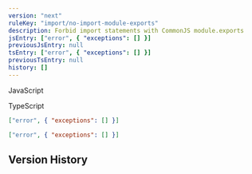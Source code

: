 ```yaml
---
version: "next"
ruleKey: "import/no-import-module-exports"
description: Forbid import statements with CommonJS module.exports
jsEntry: ["error", { "exceptions": [] }]
previousJsEntry: null
tsEntry: ["error", { "exceptions": [] }]
previousTsEntry: null
history: []
---
```


<Tabs defaultValue="js">

<TabsList>
  <TabsTrigger value="js">
    <div className="flex gap-2 items-center">
      <RuleLevelIcon level="error" />
      <p>JavaScript</p>
    </div>
  </TabsTrigger>
  <TabsTrigger value="ts">
    <div className="flex gap-2 items-center">
      <RuleLevelIcon ts level="error" />
      <p>TypeScript</p>
    </div>
  </TabsTrigger>
</TabsList>

<TabsContent value="js">

```json
["error", { "exceptions": [] }]
```

</TabsContent>

<TabsContent value="ts">

```json
["error", { "exceptions": [] }]
```

</TabsContent>

</Tabs>

## Version History

<RuleHistory ruleKey="import/no-import-module-exports" />
